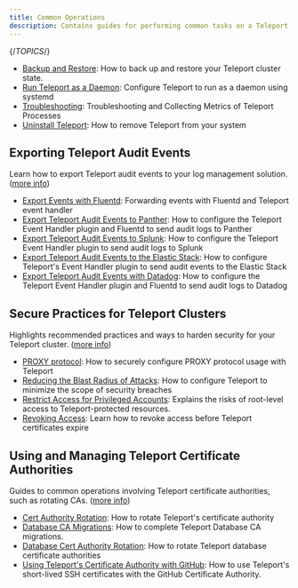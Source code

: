 ```yaml
---
title: Common Operations
description: Contains guides for performing common tasks on a Teleport cluster after the initial setup phase.
---
```


{/*TOPICS*/}

- [Backup and Restore](common-operations/backup-restore.mdx): How to back up and restore your Teleport cluster state.
- [Run Teleport as a Daemon](common-operations/daemon.mdx): Configure Teleport to run as a daemon using systemd
- [Troubleshooting](common-operations/troubleshooting.mdx): Troubleshooting and Collecting Metrics of Teleport Processes
- [Uninstall Teleport](common-operations/uninstall-teleport.mdx): How to remove Teleport from your system

## Exporting Teleport Audit Events

Learn how to export Teleport audit events to your log management solution. ([more info](common-operations/export-audit-events.mdx))

- [Export Events with Fluentd](common-operations/export-audit-events/fluentd.mdx): Forwarding events with Fluentd and Teleport event handler
- [Export Teleport Audit Events to Panther](common-operations/export-audit-events/panther.mdx): How to configure the Teleport Event Handler plugin and Fluentd to send audit logs to Panther
- [Export Teleport Audit Events to Splunk](common-operations/export-audit-events/splunk.mdx): How to configure the Teleport Event Handler plugin to send audit logs to Splunk
- [Export Teleport Audit Events to the Elastic Stack](common-operations/export-audit-events/elastic-stack.mdx): How to configure Teleport's Event Handler plugin to send audit events to the Elastic Stack
- [Export Teleport Audit Events with Datadog](common-operations/export-audit-events/datadog.mdx): How to configure the Teleport Event Handler plugin and Fluentd to send audit logs to Datadog

## Secure Practices for Teleport Clusters

Highlights recommended practices and ways to harden security for your Teleport cluster. ([more info](common-operations/security.mdx))

- [PROXY protocol](common-operations/security/proxy-protocol.mdx): How to securely configure PROXY protocol usage with Teleport
- [Reducing the Blast Radius of Attacks](common-operations/security/reduce-blast-radius.mdx): How to configure Teleport to minimize the scope of security breaches
- [Restrict Access for Privileged Accounts](common-operations/security/restrict-privileges.mdx): Explains the risks of root-level access to Teleport-protected resources.
- [Revoking Access](common-operations/security/revoking-access.mdx): Learn how to revoke access before Teleport certificates expire

## Using and Managing Teleport Certificate Authorities

Guides to common operations involving Teleport certificate authorities, such as rotating CAs. ([more info](common-operations/ca.mdx))

- [Cert Authority Rotation](common-operations/ca/ca-rotation.mdx): How to rotate Teleport's certificate authority
- [Database CA Migrations](common-operations/ca/db-ca-migrations.mdx): How to complete Teleport Database CA migrations.
- [Database Cert Authority Rotation](common-operations/ca/db-ca-rotation.mdx): How to rotate Teleport database certificate authorities
- [Using Teleport's Certificate Authority with GitHub](common-operations/ca/ssh-key-extensions.mdx): How to use Teleport's short-lived SSH certificates with the GitHub Certificate Authority.
